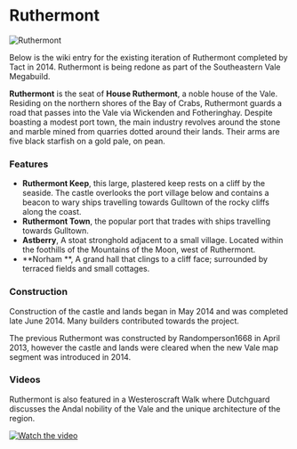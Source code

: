 

# Ruthermont

<Image src="https://cdn.sanity.io/images/1as7cn02/production/b8b00bd214338b8c0a8451f6b388c00c3204caed-1920x1080.png?w=976&h=350&fit=crop&crop=center&auto=format" alt="Ruthermont" width={976} height={350}  />

<ProjectDetails
  floatRight
  region="Vale"
  house="House Ruthermont"
  type="Castle"
  status="Redo In Progress"
  warp="/warp ruthermont"
  projectLead="Emoticone11 (fmrly Tact327)"
  dateStarted="August 16, 2022"
  dateCompleted="Invalid Date"
/>

Below is the wiki entry for the existing iteration of Ruthermont completed by Tact in 2014. Ruthermont is being redone as part of the Southeastern Vale Megabuild. 

**Ruthermont** is the seat of **House Ruthermont**, a noble house of the Vale. Residing on the northern shores of the Bay of Crabs, Ruthermont guards a road that passes into the Vale via Wickenden and Fotheringhay. Despite boasting a modest port town, the main industry revolves around the stone and marble mined from quarries dotted around their lands. Their arms are five black starfish on a gold pale, on pean.

### Features

* **Ruthermont Keep**, this large, plastered keep rests on a cliff by the seaside. The castle overlooks the port village below and contains a beacon to wary ships travelling towards Gulltown of the rocky cliffs along the coast.
* **Ruthermont Town**, the popular port that trades with ships travelling towards Gulltown.
* **Astberry**, A stoat stronghold adjacent to a small village. Located within the foothills of the Mountains of the Moon, west of Ruthermont.
* **Norham **, A grand hall that clings to a cliff face; surrounded by terraced fields and small cottages.

### Construction

Construction of the castle and lands began in May 2014 and was completed late June 2014. Many builders contributed towards the project.  


The previous Ruthermont was constructed by Randomperson1668 in April 2013, however the castle and lands were cleared when the new Vale map segment was introduced in 2014.  


### Videos

Ruthermont is also featured in a Westeroscraft Walk where Dutchguard discusses the Andal nobility of the Vale and the unique architecture of the region.


[![Watch the video](https://img.youtube.com/vi/Pa0ZnVqiP9k/0.jpg)](https://www.youtube.com/embed/Pa0ZnVqiP9k)
